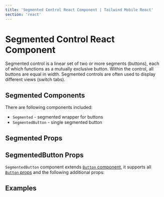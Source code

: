 ```yaml
---
title: 'Segmented Control React Component | Tailwind Mobile React'
section: 'react'
---
```



# Segmented Control React Component

Segmented control is a linear set of two or more segments (buttons), each of which functions as a mutually exclusive button. Within the control, all buttons are equal in width. Segmented controls are often used to display different views (switch tabs).

## Segmented Components

There are following components included:

- `Segmented` - segmented wrapper for buttons
- `SegmentedButton` - single segmented button

## Segmented Props

<SegmentedProps />

## SegmentedButton Props

`SegmentedButton` component extends [`Button` component](/react/button), it supports all [`Button` props](/react/button#button-props) and the following additional props:

<SegmentedButtonProps />

## Examples

<SegmentedControlExample />
